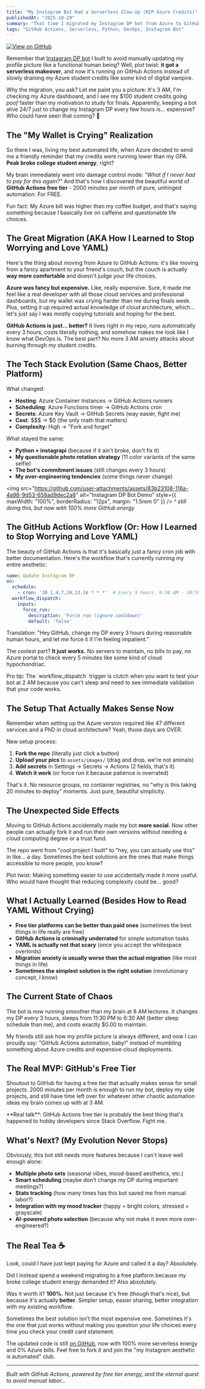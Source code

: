 ```yaml
---
title: "My Instagram Bot Had a Serverless Glow-Up (RIP Azure Credits)"
publishedAt: "2025-10-29"
summary: "That time I migrated my Instagram DP bot from Azure to GitHub Actions because apparently I love over-engineering my own chaos."
tags: "GitHub Actions, Serverless, Python, DevOps, Instagram Bot"
---
```


[![View on GitHub](https://img.shields.io/badge/View_on_GitHub-181717?style=for-the-badge&logo=github&logoColor=white)](https://github.com/mishalshanavas/Instagram-dp)

Remember that [Instagram DP bot](/blog/instagram-pfp) I built to avoid manually updating my profile picture like a functional human being? Well, plot twist: **it got a serverless makeover**, and now it's running on GitHub Actions instead of slowly draining my Azure student credits like some kind of digital vampire.

Why the migration, you ask? Let me paint you a picture: It's 3 AM, I'm checking my Azure dashboard, and I see my $100 student credits going *poof* faster than my motivation to study for finals. Apparently, keeping a bot alive 24/7 just to change my Instagram DP every few hours is... expensive? Who could have seen that coming? 🤡

## The "My Wallet is Crying" Realization

So there I was, living my best automated life, when Azure decided to send me a friendly reminder that my credits were running lower than my GPA. **Peak broke college student energy**, right?

My brain immediately went into damage control mode: *"What if I never had to pay for this again?"* And that's how I discovered the beautiful world of **GitHub Actions free tier** - 2000 minutes per month of pure, unhinged automation. For FREE.

<Callout emoji="💸">
    Fun fact: My Azure bill was higher than my coffee budget, and that's saying something because I basically live on caffeine and questionable life choices.
</Callout>

## The Great Migration (AKA How I Learned to Stop Worrying and Love YAML)

Here's the thing about moving from Azure to GitHub Actions: it's like moving from a fancy apartment to your friend's couch, but the couch is actually **way more comfortable** and doesn't judge your life choices.

**Azure was fancy but expensive.** Like, really expensive. Sure, it made me feel like a real developer with all those cloud services and professional dashboards, but my wallet was crying harder than me during finals week. Plus, setting it up required actual knowledge of cloud architecture, which... let's just say I was mostly copying tutorials and hoping for the best.

**GitHub Actions is just... better?** It lives right in my repo, runs automatically every 3 hours, costs literally nothing, and somehow makes me look like I know what DevOps is. The best part? No more 3 AM anxiety attacks about burning through my student credits.

## The Tech Stack Evolution (Same Chaos, Better Platform)

What changed:
* **Hosting**: Azure Container Instances → GitHub Actions runners
* **Scheduling**: Azure Functions timer → GitHub Actions cron
* **Secrets**: Azure Key Vault → GitHub Secrets (way easier, fight me)
* **Cost**: $$$ → $0 (the only math that matters)
* **Complexity**: High → "Fork and forget"

What stayed the same:
* **Python + instagrapi** (because if it ain't broke, don't fix it)
* **My questionable photo rotation strategy** (11 color variants of the same selfie)
* **The bot's commitment issues** (still changes every 3 hours)
* **My over-engineering tendencies** (some things never change)

<img src="https://github.com/user-attachments/assets/83b23108-116a-4a98-9d53-658ad9dec2a6" alt="Instagram DP Bot Demo" style={{ maxWidth: "100%", borderRadius: "12px", margin: "1.5rem 0" }} />
*^ still doing this, but now with 100% more GitHub energy*

## The GitHub Actions Workflow (Or: How I Learned to Stop Worrying and Love YAML)

The beauty of GitHub Actions is that it's basically just a fancy cron job with better documentation. Here's the workflow that's currently running my entire aesthetic:

```yaml
name: Update Instagram DP
on:
  schedule:
    - cron: '30 1,4,7,10,13,16 * * *'  # Every 3 hours, 6:30 AM - 10:30 PM IST
  workflow_dispatch:
    inputs:
      force_run:
        description: 'Force run (ignore cooldown)'
        default: 'false'
```

Translation: "Hey GitHub, change my DP every 3 hours during reasonable human hours, and let me force it if I'm feeling impatient."

The coolest part? **It just works.** No servers to maintain, no bills to pay, no Azure portal to check every 5 minutes like some kind of cloud hypochondriac.

<Callout emoji="🤖">
    Pro tip: The `workflow_dispatch` trigger is clutch when you want to test your bot at 2 AM because you can't sleep and need to see immediate validation that your code works.
</Callout>

## The Setup That Actually Makes Sense Now

Remember when setting up the Azure version required like 47 different services and a PhD in cloud architecture? Yeah, those days are OVER.

New setup process:
1. **Fork the repo** (literally just click a button)
2. **Upload your pics** to `assets/images/` (drag and drop, we're not animals)
3. **Add secrets** in Settings → Secrets → Actions (2 fields, that's it)
4. **Watch it work** (or force run it because patience is overrated)

That's it. No resource groups, no container registries, no "why is this taking 20 minutes to deploy" moments. Just pure, beautiful simplicity.

## The Unexpected Side Effects

Moving to GitHub Actions accidentally made my bot **more social**. Now other people can actually fork it and run their own versions without needing a cloud computing degree or a trust fund.

The repo went from "cool project I built" to "hey, you can actually use this" in like... a day. Sometimes the best solutions are the ones that make things accessible to more people, you know?

<Callout emoji="🎯">
    Plot twist: Making something easier to use accidentally made it more useful. Who would have thought that reducing complexity could be... good?
</Callout>

## What I Actually Learned (Besides How to Read YAML Without Crying)

* **Free tier platforms can be better than paid ones** (sometimes the best things in life really are free)
* **GitHub Actions is criminally underrated** for simple automation tasks
* **YAML is actually not that scary** (once you accept the whitespace overlords)
* **Migration anxiety is usually worse than the actual migration** (like most things in life)
* **Sometimes the simplest solution is the right solution** (revolutionary concept, I know)

## The Current State of Chaos

The bot is now running smoother than my brain at 8 AM lectures. It changes my DP every 3 hours, sleeps from 11:30 PM to 6:30 AM (better sleep schedule than me), and costs exactly $0.00 to maintain.

My friends still ask how my profile picture is always different, and now I can proudly say: "GitHub Actions automation, baby!" instead of mumbling something about Azure credits and expensive cloud deployments.

## The Real MVP: GitHub's Free Tier

Shoutout to GitHub for having a free tier that actually makes sense for small projects. 2000 minutes per month is enough to run my bot, deploy my side projects, and still have time left over for whatever other chaotic automation ideas my brain comes up with at 3 AM.

<Callout emoji="🏆">
    **Real talk**: GitHub Actions free tier is probably the best thing that's happened to hobby developers since Stack Overflow. Fight me.
</Callout>

## What's Next? (My Evolution Never Stops)

Obviously, this bot still needs more features because I can't leave well enough alone:

* **Multiple photo sets** (seasonal vibes, mood-based aesthetics, etc.)
* **Smart scheduling** (maybe don't change my DP during important meetings?)
* **Stats tracking** (how many times has this bot saved me from manual labor?)
* **Integration with my mood tracker** (happy = bright colors, stressed = grayscale)
* **AI-powered photo selection** (because why not make it even more over-engineered?)

## The Real Tea ☕️

Look, could I have just kept paying for Azure and called it a day? Absolutely.

Did I instead spend a weekend migrating to a free platform because my broke college student energy demanded it? Also absolutely.

Was it worth it? **100%.** Not just because it's free (though that's nice), but because it's actually **better**. Simpler setup, easier sharing, better integration with my existing workflow.

Sometimes the best solution isn't the most expensive one. Sometimes it's the one that just works without making you question your life choices every time you check your credit card statement.

The updated code is still [on GitHub](https://github.com/mishalshanavas/Instagram-dp), now with 100% more serverless energy and 0% Azure bills. Feel free to fork it and join the "my Instagram aesthetic is automated" club.

---

*Built with GitHub Actions, powered by free tier energy, and the eternal quest to avoid manual labor...*